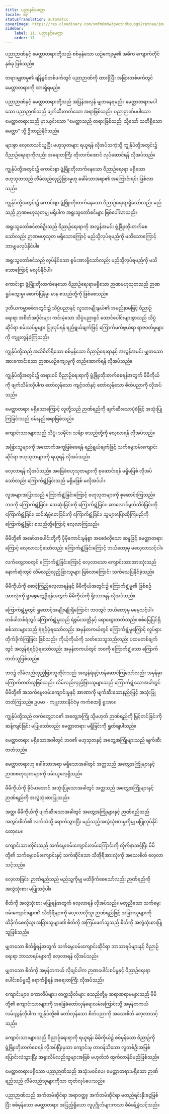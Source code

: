 ```yaml
---
title: ပညာနှင့်မေတ္တာ
locale: my
statusTranslation: automatic
coverImage: https://res.cloudinary.com/xmfm6mhw3gwctndtcubgx2rptnae/image/upload/v1740337243/small_cover_educacion_fundamental_a051170f1c.webp
sidebar:
    label: 11. ပညာနှင့်မေတ္တာ
    order: 11
---
```

ပညာဉာဏ်နှင့် မေတ္တာတရားတို့သည် စစ်မှန်သော ယဉ်ကျေးမှု၏ အဓိက ကျောက်တိုင်နှစ်ခု ဖြစ်သည်။

တရားမျှတမှု၏ ချိန်ခွင်တစ်ဖက်တွင် ပညာဉာဏ်ကို ထားရှိပြီး အခြားတစ်ဖက်တွင် မေတ္တာတရားကို ထားရှိရမည်။

ပညာဉာဏ်နှင့် မေတ္တာတရားတို့သည် အပြန်အလှန် မျှတနေရမည်။ မေတ္တာတရားမပါသော ပညာဉာဏ်သည် ဖျက်ဆီးတတ်သော အရာဖြစ်သည်။ ပညာဉာဏ်မပါသော မေတ္တာတရားသည် မှားယွင်းသော "မေတ္တာသည် တရားဖြစ်သည်၊ သို့သော် သတိရှိသော မေတ္တာ" သို့ ဦးတည်နိုင်သည်။

များစွာ လေ့လာသင်ယူပြီး ဗဟုသုတများ ရယူရန် လိုအပ်သကဲ့သို့ ကျွန်ုပ်တို့အတွင်း၌ ဝိညာဉ်ရေးရာကိုလည်း အရေးတကြီး တိုးတက်အောင် လုပ်ဆောင်ရန် လိုအပ်သည်။

ကျွန်ုပ်တို့အတွင်း၌ ကောင်းစွာ ဖွံ့ဖြိုးတိုးတက်နေသော ဝိညာဉ်ရေးရာ မရှိသော ဗဟုသုတသည် လိမ်လည်လှည့်ဖြားမှုဟု ခေါ်သောအရာ၏ အကြောင်းရင်း ဖြစ်လာသည်။

ကျွန်ုပ်တို့အတွင်း၌ ကောင်းစွာ ဖွံ့ဖြိုးတိုးတက်နေသော ဝိညာဉ်ရေးရာရှိသော်လည်း မည်သည့် ဉာဏဗဟုသုတမျှ မရှိပါက အရူးသူတော်စင်များ ဖြစ်ပေါ်လာသည်။

အရူးသူတော်စင်တစ်ဦးသည် ဝိညာဉ်ရေးရာကို အလွန်အမင်း ဖွံ့ဖြိုးတိုးတက်စေသော်လည်း ဉာဏဗဟုသုတ မရှိသောကြောင့် မည်သို့လုပ်ရမည်ကို မသိသောကြောင့် ဘာမျှမလုပ်နိုင်ပါ။

အရူးသူတော်စင်သည် လုပ်နိုင်သော စွမ်းအားရှိသော်လည်း မည်သို့လုပ်ရမည်ကို မသိသောကြောင့် မလုပ်နိုင်ပါ။

ကောင်းစွာ ဖွံ့ဖြိုးတိုးတက်နေသော ဝိညာဉ်ရေးရာမရှိသော ဉာဏဗဟုသုတသည် ဉာဏရှုပ်ထွေးမှု၊ ဖောက်ပြန်မှု၊ မာန စသည်တို့ကို ဖြစ်စေသည်။

ဒုတိယကမ္ဘာစစ်အတွင်း၌ သိပ္ပံပညာနှင့် လူသားမျိုးနွယ်၏ အမည်နာမဖြင့် ဝိညာဉ်ရေးရာ အစိတ်အပိုင်းများ ကင်းမဲ့သော သိပ္ပံပညာရှင် ထောင်ပေါင်းများစွာသည် သိပ္ပံဆိုင်ရာ စမ်းသပ်မှုများ ပြုလုပ်ရန် ရည်ရွယ်ချက်ဖြင့် ကြောက်မက်ဖွယ်ရာ ရာဇ၀တ်မှုများကို ကျူးလွန်ခဲ့ကြသည်။

ကျွန်ုပ်တို့သည် အသိစိတ်ရှိသော စစ်မှန်သော ဝိညာဉ်ရေးရာနှင့် အလွန်အမင်း မျှတသော အားကောင်းသော ဉာဏယဉ်ကျေးမှုကို တည်ဆောက်ရန် လိုအပ်သည်။

ကျွန်ုပ်တို့အတွင်း၌ တရားဝင် ဝိညာဉ်ရေးရာကို ဖွံ့ဖြိုးတိုးတက်စေရန်အတွက် မိမိကိုယ်ကို ဖျက်သိမ်းလိုပါက တော်လှန်သော ကျင့်ဝတ်နှင့် တော်လှန်သော စိတ်ပညာကို လိုအပ်သည်။

မေတ္တာတရား မရှိသောကြောင့် လူတို့သည် ဉာဏ်ရည်ကို ဖျက်ဆီးသောပုံစံဖြင့် အသုံးပြုကြခြင်းသည် ဝမ်းနည်းစရာဖြစ်သည်။

ကျောင်းသားများသည် သိပ္ပံ၊ သမိုင်း၊ သင်္ချာ စသည်တို့ကို လေ့လာရန် လိုအပ်သည်။

အခြားသူများကို အထောက်အကူဖြစ်စေရန် ရည်ရွယ်ချက်ဖြင့် သက်မွေးဝမ်းကျောင်းဆိုင်ရာ ဗဟုသုတများကို ရယူရန် လိုအပ်သည်။

လေ့လာရန် လိုအပ်သည်။ အခြေခံဗဟုသုတများကို စုဆောင်းရန် မရှိမဖြစ် လိုအပ်သော်လည်း ကြောက်ရွံ့ခြင်းသည် မရှိမဖြစ် မလိုအပ်ပါ။

လူအများအပြားသည် ကြောက်ရွံ့ခြင်းကြောင့် ဗဟုသုတများကို စုဆောင်းကြသည်။ ဘဝကို ကြောက်ရွံ့ခြင်း၊ သေဆုံးခြင်းကို ကြောက်ရွံ့ခြင်း၊ ဆာလောင်မွတ်သိပ်ခြင်းကို ကြောက်ရွံ့ခြင်း၊ ဆင်းရဲမွဲတေခြင်းကို ကြောက်ရွံ့ခြင်း၊ သူများပြောဆိုကြမည်ကို ကြောက်ရွံ့ခြင်း စသည်တို့ကြောင့် လေ့လာကြသည်။

မိမိတို့၏ အဖော်အပေါင်းတို့ကို ပိုမိုကောင်းမွန်စွာ အစေခံလိုသော ဆန္ဒဖြင့် မေတ္တာတရားကြောင့် လေ့လာသင့်သော်လည်း ကြောက်ရွံ့ခြင်းကြောင့် ဘယ်တော့မှ မလေ့လာသင့်ပါ။

လက်တွေ့ဘဝတွင် ကြောက်ရွံ့ခြင်းကြောင့် လေ့လာသော ကျောင်းသားအားလုံးသည် နောက်ဆုံးတွင် လိမ်လည်လှည့်ဖြားသူများ ဖြစ်လာကြောင်း သက်သေပြနိုင်ခဲ့သည်။

မိမိကိုယ်ကို စောင့်ကြည့်လေ့လာရန်နှင့် မိမိကိုယ်အတွင်း၌ ကြောက်ရွံ့မှု၏ ဖြစ်စဉ်အားလုံးကို ရှာဖွေတွေ့ရှိရန်အတွက် မိမိကိုယ်ကို ရိုးသားရန် လိုအပ်သည်။

ကြောက်ရွံ့မှုတွင် ရှုထောင့်အမျိုးမျိုးရှိကြောင်း ဘဝတွင် ဘယ်တော့မှ မမေ့သင့်ပါ။ တစ်ခါတစ်ရံတွင် ကြောက်ရွံ့မှုသည် ရဲစွမ်းသတ္တိနှင့် ရောထွေးတတ်သည်။ စစ်မြေပြင်ရှိ စစ်သားများသည် ရဲရင့်ပုံရသော်လည်း အမှန်တကယ်တွင် ကြောက်ရွံ့မှုကြောင့် လှုပ်ရှားတိုက်ခိုက်ကြခြင်း ဖြစ်သည်။ ကိုယ့်ကိုယ်ကို သတ်သေသူသည်လည်း ပထမတစ်ချက်တွင် အလွန်ရဲရင့်ပုံရသော်လည်း အမှန်တကယ်တွင် ဘဝကို ကြောက်ရွံ့သော ကြောက်တတ်သူဖြစ်သည်။

ဘဝ၌ လိမ်လည်လှည့်ဖြားသူတိုင်းသည် အလွန်ရဲရင့်ဟန်ဆောင်ကြသော်လည်း အမှန်မှာ ကြောက်တတ်သူဖြစ်သည်။ လိမ်လည်လှည့်ဖြားသူများသည် ကြောက်ရွံ့သောအခါတွင် မိမိတို့၏ အသက်မွေးဝမ်းကျောင်းမှုနှင့် အာဏာကို ဖျက်ဆီးသောနည်းဖြင့် အသုံးပြုတတ်ကြသည်။ ဥပမာ - ကျူးဘားနိုင်ငံမှ ကက်စထရို ရူးအာ။

ကျွန်ုပ်တို့သည် လက်တွေ့ဘဝ၏ အတွေ့အကြုံ သို့မဟုတ် ဉာဏ်ရည်ကို မြှင့်တင်ခြင်းကို ဆန့်ကျင်ခြင်း မပြုသော်လည်း မေတ္တာတရား မရှိခြင်းကို ရှုတ်ချပါသည်။

မေတ္တာတရား မရှိသောအခါတွင် ဘဝ၏ ဗဟုသုတနှင့် အတွေ့အကြုံများသည် ဖျက်ဆီးတတ်သည်။

မေတ္တာတရားဟု ခေါ်သောအရာ မရှိသောအခါတွင် အတ္တသည် အတွေ့အကြုံများနှင့် ဉာဏဗဟုသုတများကို ဖမ်းယူလေ့ရှိသည်။

မိမိကိုယ်ကို ခိုင်မာအောင် အသုံးပြုသောအခါတွင် အတ္တသည် အတွေ့အကြုံများနှင့် ဉာဏ်ရည်ကို အလွဲသုံးစားပြုသည်။

အတ္တ၊ မိမိကိုယ်ကို ဖျက်ဆီးသောအခါတွင် အတွေ့အကြုံများနှင့် ဉာဏ်ရည်သည် အတွင်းစိတ်၏ လက်ထဲသို့ ရောက်သွားပြီး မည်သည့်အလွဲသုံးစားမှုကိုမျှ မပြုလုပ်နိုင်တော့ပေ။

ကျောင်းသားတိုင်းသည် သက်မွေးဝမ်းကျောင်းလမ်းကြောင်းကို လိုက်နာသင့်ပြီး မိမိတို့၏ သက်မွေးဝမ်းကျောင်းနှင့် သက်ဆိုင်သော သီအိုရီအားလုံးကို အသေးစိတ် လေ့လာသင့်သည်။

လေ့လာခြင်း၊ ဉာဏ်ရည်သည် မည်သူ့ကိုမျှ မထိခိုက်စေသော်လည်း ဉာဏ်ရည်ကို အလွဲသုံးစား မပြုသင့်ပါ။

စိတ်ကို အလွဲသုံးစား မပြုရန်အတွက် လေ့လာရန် လိုအပ်သည်။ မတူညီသော သက်မွေးဝမ်းကျောင်းများ၏ သီအိုရီများကို လေ့လာလိုသူ၊ ဉာဏ်ရည်ဖြင့် အခြားသူများကို ထိခိုက်စေလိုသူ၊ အခြားသူများ၏ စိတ်ကို အကြမ်းဖက်သူသည် စိတ်ကို အလွဲသုံးစားပြုသူဖြစ်သည်။

မျှတသော စိတ်ရှိရန်အတွက် သက်မွေးဝမ်းကျောင်းဆိုင်ရာ ဘာသာရပ်များနှင့် ဝိညာဉ်ရေးရာ ဘာသာရပ်များကို လေ့လာရန် လိုအပ်သည်။

မျှတသော စိတ်ကို အမှန်တကယ် လိုချင်ပါက ဉာဏပေါင်းစပ်မှုနှင့် ဝိညာဉ်ရေးရာ ပေါင်းစပ်မှုသို့ ရောက်ရှိရန် အရေးတကြီး လိုအပ်သည်။

ကျောင်းများ၊ ကောလိပ်များ၊ တက္ကသိုလ်များ စသည်တို့မှ ဆရာဆရာမများသည် မိမိတို့၏ ကျောင်းသားများကို အခြေခံတော်လှန်ရေးလမ်းကြောင်းသို့ အမှန်တကယ် လမ်းညွှန်လိုပါက ကျွန်ုပ်တို့၏ တော်လှန်သော စိတ်ပညာကို အသေးစိတ် လေ့လာသင့်သည်။

ကျောင်းသားများသည် ဝိညာဉ်ရေးရာကို ရယူရန်၊ မိမိကိုယ်၌ စစ်မှန်သော ဝိညာဉ်ကို ဖွံ့ဖြိုးတိုးတက်စေရန် လိုအပ်ပြီးမှသာ ကျောင်းမှ တာဝန်သိသော လူတစ်ဦးအဖြစ် ပြောင်းလဲသွားပြီး အရူးလိမ်လည်သူများအဖြစ် မဟုတ်ဘဲ ထွက်လာနိုင်မည်ဖြစ်သည်။

မေတ္တာတရားမရှိသော ပညာဉာဏ်သည် အသုံးမဝင်ပေ။ မေတ္တာတရားမရှိသော ဉာဏ်ရည်သည် လိမ်လည်သူများကိုသာ ထုတ်လုပ်ပေးသည်။

ပညာဉာဏ်သည် အက်တမ်ဆိုင်ရာ အရာဝတ္ထု၊ အက်တမ်ဆိုင်ရာ မတည်ရင်းနှီးငွေဖြစ်ပြီး စစ်မှန်သော မေတ္တာတရား အပြည့်ရှိသော လူပုဂ္ဂိုလ်များကသာ စီမံခန့်ခွဲသင့်သည်။
